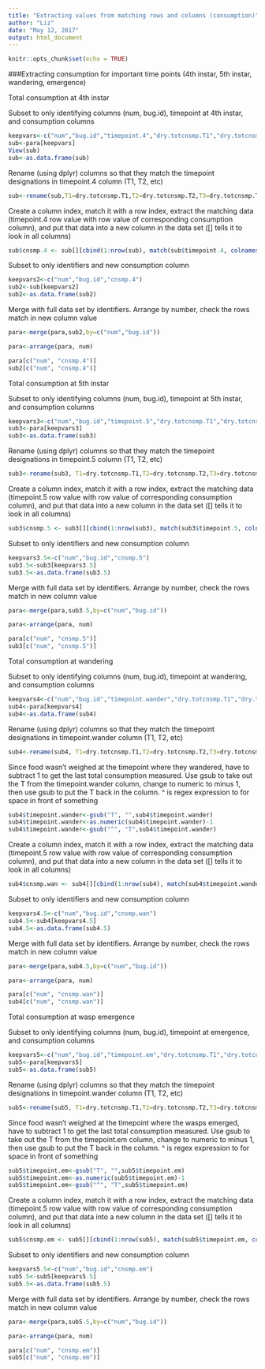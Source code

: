 ```yaml
---
title: "Extracting values from matching rows and columns (consumption)"
author: "Liz"
date: "May 12, 2017"
output: html_document
---
```


```r
knitr::opts_chunk$set(echo = TRUE)
```

###Extracting consumption for important time points (4th instar, 5th instar, wandering, emergence)



Total consumption at 4th instar

Subset to only identifying columns (num, bug.id), timepoint at 4th instar, and consumption columns
```r

keepvars<-c("num","bug.id","timepoint.4","dry.totcnsmp.T1","dry.totcnsmp.T2","dry.totcnsmp.T3","dry.totcnsmp.T4","dry.totcnsmp.T5","dry.totcnsmp.T6","dry.totcnsmp.T7","dry.totcnsmp.T8","dry.totcnsmp.T9","dry.totcnsmp.T10","dry.totcnsmp.T11","dry.totcnsmp.T12","dry.totcnsmp.T13","dry.totcnsmp.T14","dry.totcnsmp.T15","dry.totcnsmp.T16","dry.totcnsmp.T17","dry.totcnsmp.T18","dry.totcnsmp.T19","dry.totcnsmp.T20","dry.totcnsmp.T21","dry.totcnsmp.T22","dry.totcnsmp.T23","dry.totcnsmp.T24","dry.totcnsmp.T25","dry.totcnsmp.T26","dry.totcnsmp.T27","dry.totcnsmp.T28","dry.totcnsmp.T29","dry.totcnsmp.T30","dry.totcnsmp.T31","dry.totcnsmp.T32","dry.totcnsmp.T33","dry.totcnsmp.T34","dry.totcnsmp.T35","dry.totcnsmp.T36","dry.totcnsmp.T37")
sub<-para[keepvars]
View(sub)
sub<-as.data.frame(sub)
```



Rename (using dplyr) columns so that they match the timepoint designations in timepoint.4 column (T1, T2, etc)

```r
sub<-rename(sub,T1=dry.totcnsmp.T1,T2=dry.totcnsmp.T2,T3=dry.totcnsmp.T3,T4=dry.totcnsmp.T4,T5=dry.totcnsmp.T5,T6=dry.totcnsmp.T6,T7=dry.totcnsmp.T7,T8=dry.totcnsmp.T8,T9=dry.totcnsmp.T9,T10=dry.totcnsmp.T10,T11=dry.totcnsmp.T11,T12=dry.totcnsmp.T12,T13=dry.totcnsmp.T13,T14=dry.totcnsmp.T14,T15=dry.totcnsmp.T15,T16=dry.totcnsmp.T16,T17=dry.totcnsmp.T17,T18=dry.totcnsmp.T18,T19=dry.totcnsmp.T19,T20=dry.totcnsmp.T20,T21=dry.totcnsmp.T21,T22=dry.totcnsmp.T22,T23=dry.totcnsmp.T23,T24=dry.totcnsmp.T24,T25=dry.totcnsmp.T25,T26=dry.totcnsmp.T26,T27=dry.totcnsmp.T27,T28=dry.totcnsmp.T28,T29=dry.totcnsmp.T29,T30=dry.totcnsmp.T30,T31=dry.totcnsmp.T31,T32=dry.totcnsmp.T32,T33=dry.totcnsmp.T33,T34=dry.totcnsmp.T34,T35=dry.totcnsmp.T35,T36=dry.totcnsmp.T36,T37=dry.totcnsmp.T37)

```


Create a column index, match it with a row index, extract the matching data (timepoint.4 row value with row value of corresponding consumption column), and put that data into a new column in the data set  ([] tells it to look in all columns)

```r
sub$cnsmp.4 <- sub[][cbind(1:nrow(sub), match(sub$timepoint.4, colnames(sub)))]

```

Subset to only identifiers and new consumption column

```r
keepvars2<-c("num","bug.id","cnsmp.4")
sub2<-sub[keepvars2]
sub2<-as.data.frame(sub2)

```


Merge with full data set by identifiers. Arrange by number, check the rows match in new column value

```r
para<-merge(para,sub2,by=c("num","bug.id"))

para<-arrange(para, num)

para[c("num", "cnsmp.4")]
sub2[c("num", "cnsmp.4")]

```




Total consumption at 5th instar

Subset to only identifying columns (num, bug.id), timepoint at 5th instar, and consumption columns

```r
keepvars3<-c("num","bug.id","timepoint.5","dry.totcnsmp.T1","dry.totcnsmp.T2","dry.totcnsmp.T3","dry.totcnsmp.T4","dry.totcnsmp.T5","dry.totcnsmp.T6","dry.totcnsmp.T7","dry.totcnsmp.T8","dry.totcnsmp.T9","dry.totcnsmp.T10","dry.totcnsmp.T11","dry.totcnsmp.T12","dry.totcnsmp.T13","dry.totcnsmp.T14","dry.totcnsmp.T15","dry.totcnsmp.T16","dry.totcnsmp.T17","dry.totcnsmp.T18","dry.totcnsmp.T19","dry.totcnsmp.T20","dry.totcnsmp.T21","dry.totcnsmp.T22","dry.totcnsmp.T23","dry.totcnsmp.T24","dry.totcnsmp.T25","dry.totcnsmp.T26","dry.totcnsmp.T27","dry.totcnsmp.T28","dry.totcnsmp.T29","dry.totcnsmp.T30","dry.totcnsmp.T31","dry.totcnsmp.T32","dry.totcnsmp.T33","dry.totcnsmp.T34","dry.totcnsmp.T35","dry.totcnsmp.T36","dry.totcnsmp.T37")
sub3<-para[keepvars3]
sub3<-as.data.frame(sub3)
```


Rename (using dplyr) columns so that they match the timepoint designations in timepoint.5 column (T1, T2, etc)

```r
sub3<-rename(sub3, T1=dry.totcnsmp.T1,T2=dry.totcnsmp.T2,T3=dry.totcnsmp.T3,T4=dry.totcnsmp.T4,T5=dry.totcnsmp.T5,T6=dry.totcnsmp.T6,T7=dry.totcnsmp.T7,T8=dry.totcnsmp.T8,T9=dry.totcnsmp.T9,T10=dry.totcnsmp.T10,T11=dry.totcnsmp.T11,T12=dry.totcnsmp.T12,T13=dry.totcnsmp.T13,T14=dry.totcnsmp.T14,T15=dry.totcnsmp.T15,T16=dry.totcnsmp.T16,T17=dry.totcnsmp.T17,T18=dry.totcnsmp.T18,T19=dry.totcnsmp.T19,T20=dry.totcnsmp.T20,T21=dry.totcnsmp.T21,T22=dry.totcnsmp.T22,T23=dry.totcnsmp.T23,T24=dry.totcnsmp.T24,T25=dry.totcnsmp.T25,T26=dry.totcnsmp.T26,T27=dry.totcnsmp.T27,T28=dry.totcnsmp.T28,T29=dry.totcnsmp.T29,T30=dry.totcnsmp.T30,T31=dry.totcnsmp.T31,T32=dry.totcnsmp.T32,T33=dry.totcnsmp.T33,T34=dry.totcnsmp.T34,T35=dry.totcnsmp.T35,T36=dry.totcnsmp.T36,T37=dry.totcnsmp.T37)

```


Create a column index, match it with a row index, extract the matching data (timepoint.5 row value with row value of corresponding consumption column), and put that data into a new column in the data set  ([] tells it to look in all columns)


```r
sub3$cnsmp.5 <- sub3[][cbind(1:nrow(sub3), match(sub3$timepoint.5, colnames(sub3)))]
```



Subset to only identifiers and new consumption column

```r
keepvars3.5<-c("num","bug.id","cnsmp.5")
sub3.5<-sub3[keepvars3.5]
sub3.5<-as.data.frame(sub3.5)

```


Merge with full data set by identifiers. Arrange by number, check the rows match in new column value


```r
para<-merge(para,sub3.5,by=c("num","bug.id"))

para<-arrange(para, num)

para[c("num", "cnsmp.5")]
sub3[c("num", "cnsmp.5")]

```


Total consumption at wandering

Subset to only identifying columns (num, bug.id), timepoint at wandering, and consumption columns

```r
keepvars4<-c("num","bug.id","timepoint.wander","dry.totcnsmp.T1","dry.totcnsmp.T2","dry.totcnsmp.T3","dry.totcnsmp.T4","dry.totcnsmp.T5","dry.totcnsmp.T6","dry.totcnsmp.T7","dry.totcnsmp.T8","dry.totcnsmp.T9","dry.totcnsmp.T10","dry.totcnsmp.T11","dry.totcnsmp.T12","dry.totcnsmp.T13","dry.totcnsmp.T14","dry.totcnsmp.T15","dry.totcnsmp.T16","dry.totcnsmp.T17","dry.totcnsmp.T18","dry.totcnsmp.T19","dry.totcnsmp.T20","dry.totcnsmp.T21","dry.totcnsmp.T22","dry.totcnsmp.T23","dry.totcnsmp.T24","dry.totcnsmp.T25","dry.totcnsmp.T26","dry.totcnsmp.T27","dry.totcnsmp.T28","dry.totcnsmp.T29","dry.totcnsmp.T30","dry.totcnsmp.T31","dry.totcnsmp.T32","dry.totcnsmp.T33","dry.totcnsmp.T34","dry.totcnsmp.T35","dry.totcnsmp.T36","dry.totcnsmp.T37")
sub4<-para[keepvars4]
sub4<-as.data.frame(sub4)

```


Rename (using dplyr) columns so that they match the timepoint designations in timepoint.wander column (T1, T2, etc)


```r
sub4<-rename(sub4, T1=dry.totcnsmp.T1,T2=dry.totcnsmp.T2,T3=dry.totcnsmp.T3,T4=dry.totcnsmp.T4,T5=dry.totcnsmp.T5,T6=dry.totcnsmp.T6,T7=dry.totcnsmp.T7,T8=dry.totcnsmp.T8,T9=dry.totcnsmp.T9,T10=dry.totcnsmp.T10,T11=dry.totcnsmp.T11,T12=dry.totcnsmp.T12,T13=dry.totcnsmp.T13,T14=dry.totcnsmp.T14,T15=dry.totcnsmp.T15,T16=dry.totcnsmp.T16,T17=dry.totcnsmp.T17,T18=dry.totcnsmp.T18,T19=dry.totcnsmp.T19,T20=dry.totcnsmp.T20,T21=dry.totcnsmp.T21,T22=dry.totcnsmp.T22,T23=dry.totcnsmp.T23,T24=dry.totcnsmp.T24,T25=dry.totcnsmp.T25,T26=dry.totcnsmp.T26,T27=dry.totcnsmp.T27,T28=dry.totcnsmp.T28,T29=dry.totcnsmp.T29,T30=dry.totcnsmp.T30,T31=dry.totcnsmp.T31,T32=dry.totcnsmp.T32,T33=dry.totcnsmp.T33,T34=dry.totcnsmp.T34,T35=dry.totcnsmp.T35,T36=dry.totcnsmp.T36,T37=dry.totcnsmp.T37)

```


Since food wasn't weighed at the timepoint where they wandered, have to subtract 1 to get the last total consumption measured. Use gsub to take out the T from the timepoint.wander column, change to numeric to minus 1, then use gsub to put the T back in the column. ^ is regex expression to for space in front of something

```r
sub4$timepoint.wander<-gsub("T", "",sub4$timepoint.wander)
sub4$timepoint.wander<-as.numeric(sub4$timepoint.wander)-1
sub4$timepoint.wander<-gsub("^", "T",sub4$timepoint.wander)
```


Create a column index, match it with a row index, extract the matching data (timepoint.5 row value with row value of corresponding consumption column), and put that data into a new column in the data set  ([] tells it to look in all columns)


```r
sub4$cnsmp.wan <- sub4[][cbind(1:nrow(sub4), match(sub4$timepoint.wander, colnames(sub4)))]

```


Subset to only identifiers and new consumption column

```r

keepvars4.5<-c("num","bug.id","cnsmp.wan")
sub4.5<-sub4[keepvars4.5]
sub4.5<-as.data.frame(sub4.5)

```


Merge with full data set by identifiers. Arrange by number, check the rows match in new column value

```r
para<-merge(para,sub4.5,by=c("num","bug.id"))

para<-arrange(para, num)

para[c("num", "cnsmp.wan")]
sub4[c("num", "cnsmp.wan")]
```




Total consumption at wasp emergence

Subset to only identifying columns (num, bug.id), timepoint at emergence, and consumption columns

```r

keepvars5<-c("num","bug.id","timepoint.em","dry.totcnsmp.T1","dry.totcnsmp.T2","dry.totcnsmp.T3","dry.totcnsmp.T4","dry.totcnsmp.T5","dry.totcnsmp.T6","dry.totcnsmp.T7","dry.totcnsmp.T8","dry.totcnsmp.T9","dry.totcnsmp.T10","dry.totcnsmp.T11","dry.totcnsmp.T12","dry.totcnsmp.T13","dry.totcnsmp.T14","dry.totcnsmp.T15","dry.totcnsmp.T16","dry.totcnsmp.T17","dry.totcnsmp.T18","dry.totcnsmp.T19","dry.totcnsmp.T20","dry.totcnsmp.T21","dry.totcnsmp.T22","dry.totcnsmp.T23","dry.totcnsmp.T24","dry.totcnsmp.T25","dry.totcnsmp.T26","dry.totcnsmp.T27","dry.totcnsmp.T28","dry.totcnsmp.T29","dry.totcnsmp.T30","dry.totcnsmp.T31","dry.totcnsmp.T32","dry.totcnsmp.T33","dry.totcnsmp.T34","dry.totcnsmp.T35","dry.totcnsmp.T36","dry.totcnsmp.T37")
sub5<-para[keepvars5]
sub5<-as.data.frame(sub5)

```



Rename (using dplyr) columns so that they match the timepoint designations in timepoint.wander column (T1, T2, etc)

```r
sub5<-rename(sub5, T1=dry.totcnsmp.T1,T2=dry.totcnsmp.T2,T3=dry.totcnsmp.T3,T4=dry.totcnsmp.T4,T5=dry.totcnsmp.T5,T6=dry.totcnsmp.T6,T7=dry.totcnsmp.T7,T8=dry.totcnsmp.T8,T9=dry.totcnsmp.T9,T10=dry.totcnsmp.T10,T11=dry.totcnsmp.T11,T12=dry.totcnsmp.T12,T13=dry.totcnsmp.T13,T14=dry.totcnsmp.T14,T15=dry.totcnsmp.T15,T16=dry.totcnsmp.T16,T17=dry.totcnsmp.T17,T18=dry.totcnsmp.T18,T19=dry.totcnsmp.T19,T20=dry.totcnsmp.T20,T21=dry.totcnsmp.T21,T22=dry.totcnsmp.T22,T23=dry.totcnsmp.T23,T24=dry.totcnsmp.T24,T25=dry.totcnsmp.T25,T26=dry.totcnsmp.T26,T27=dry.totcnsmp.T27,T28=dry.totcnsmp.T28,T29=dry.totcnsmp.T29,T30=dry.totcnsmp.T30,T31=dry.totcnsmp.T31,T32=dry.totcnsmp.T32,T33=dry.totcnsmp.T33,T34=dry.totcnsmp.T34,T35=dry.totcnsmp.T35,T36=dry.totcnsmp.T36,T37=dry.totcnsmp.T37)

```


Since food wasn't weighed at the timepoint where the wasps emerged, have to subtract 1 to get the last total consumption measured. Use gsub to take out the T from the timepoint.em column, change to numeric to minus 1, then use gsub to put the T back in the column. ^ is regex expression to for space in front of something

```r
sub5$timepoint.em<-gsub("T", "",sub5$timepoint.em)
sub5$timepoint.em<-as.numeric(sub5$timepoint.em)-1
sub5$timepoint.em<-gsub("^", "T",sub5$timepoint.em)

```



Create a column index, match it with a row index, extract the matching data (timepoint.5 row value with row value of corresponding consumption column), and put that data into a new column in the data set  ([] tells it to look in all columns)

```r
sub5$cnsmp.em <- sub5[][cbind(1:nrow(sub5), match(sub5$timepoint.em, colnames(sub5)))]

```



Subset to only identifiers and new consumption column

```r
keepvars5.5<-c("num","bug.id","cnsmp.em")
sub5.5<-sub5[keepvars5.5]
sub5.5<-as.data.frame(sub5.5)

```


Merge with full data set by identifiers. Arrange by number, check the rows match in new column value

```r
para<-merge(para,sub5.5,by=c("num","bug.id"))

para<-arrange(para, num)

para[c("num", "cnsmp.em")]
sub5[c("num", "cnsmp.em")]
```


